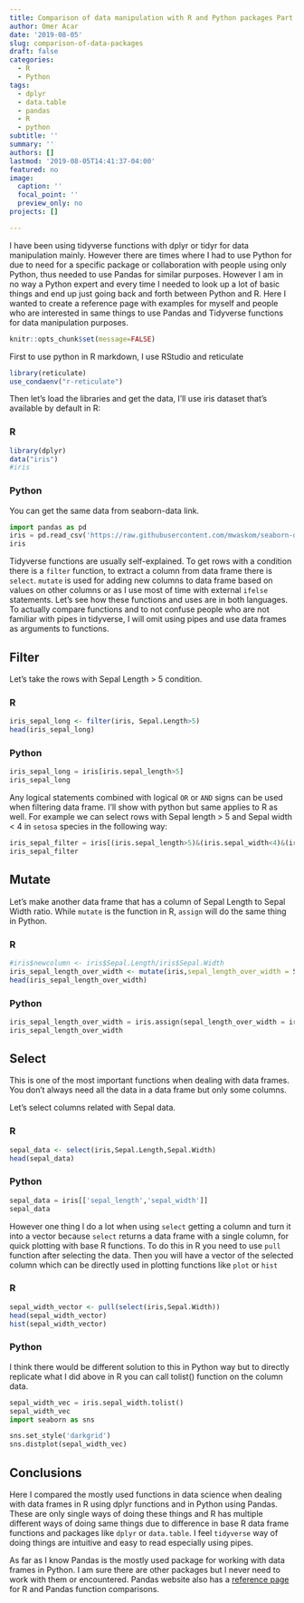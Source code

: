 ```yaml
---
title: Comparison of data manipulation with R and Python packages Part I
author: Omer Acar
date: '2019-08-05'
slug: comparison-of-data-packages
draft: false
categories:
  - R
  - Python
tags:
  - dplyr
  - data.table
  - pandas
  - R
  - python
subtitle: ''
summary: ''
authors: []
lastmod: '2019-08-05T14:41:37-04:00'
featured: no
image:
  caption: ''
  focal_point: ''
  preview_only: no
projects: []

---
```



I have been using tidyverse functions with dplyr or tidyr for data manipulation mainly. However there are times where I had to use Python for due to need for a specific package or collaboration with people using only Python, thus needed to use Pandas for similar purposes. However I am in no way a Python expert and every time I needed to look up a lot of basic things and end up just going back and forth between Python and R. Here I wanted to create a reference page with examples for myself and people who are interested in same things to use Pandas and Tidyverse functions for data manipulation purposes. 


```r
knitr::opts_chunk$set(message=FALSE)
```

First to use python in R markdown, I use RStudio and reticulate
```r
library(reticulate)
use_condaenv("r-reticulate")
```

Then let's load the libraries and get the data, I'll use iris dataset that's available by default in R:

### R

```r
library(dplyr)
data("iris")
#iris
```

### Python
You can get the same data from seaborn-data link.

```python
import pandas as pd
iris = pd.read_csv('https://raw.githubusercontent.com/mwaskom/seaborn-data/master/iris.csv')
iris
```

Tidyverse functions are usually self-explained. To get rows with a condition there is a ```filter``` function, to extract a column from data frame there is ```select```. ```mutate``` is used for adding new columns to data frame based on values on other columns or as I use most of time with external ```ifelse``` statements. Let's see how these functions and uses are in both languages.
To actually compare functions and to not confuse people who are not familiar with pipes in tidyverse, I will omit using pipes and use data frames as arguments to functions.


## Filter
Let's take the rows with Sepal Length > 5 condition.

### R
```r
iris_sepal_long <- filter(iris, Sepal.Length>5)
head(iris_sepal_long)
```

### Python
```python
iris_sepal_long = iris[iris.sepal_length>5]
iris_sepal_long
```


Any logical statements combined with logical `OR` or `AND` signs can be used when filtering data frame. I'll show with python but same applies to R as well. For example we can select rows with Sepal length > 5 and Sepal width < 4 in `setosa` species in the following way:

```python
iris_sepal_filter = iris[(iris.sepal_length>5)&(iris.sepal_width<4)&(iris.species=='setosa')]
iris_sepal_filter
```


## Mutate

Let's make another data frame that has a column of Sepal Length to Sepal Width ratio. While ```mutate``` is the function in R, ```assign``` will do the same thing in Python.

### R

```r
#iris$newcolumn <- iris$Sepal.Length/iris$Sepal.Width
iris_sepal_length_over_width <- mutate(iris,sepal_length_over_width = Sepal.Length / Sepal.Width)
head(iris_sepal_length_over_width)
```


### Python

```python
iris_sepal_length_over_width = iris.assign(sepal_length_over_width = iris.sepal_length / iris.sepal_width)
iris_sepal_length_over_width
```


## Select
This is one of the most important functions when dealing with data frames. You don't always need all the data in a data frame but only some columns.

Let's select columns related with Sepal data.

### R

```r
sepal_data <- select(iris,Sepal.Length,Sepal.Width)
head(sepal_data)
```


### Python

```python
sepal_data = iris[['sepal_length','sepal_width']]
sepal_data
```

However one thing I do a lot when using ```select``` getting a column and turn it into a vector because `select` returns a data frame with a single column, for quick plotting with base R functions. To do this in R you need to use `pull` function after selecting the data. Then you will have a vector of the selected column which can be directly used in plotting functions like `plot` or `hist`

### R

```r
sepal_width_vector <- pull(select(iris,Sepal.Width))
head(sepal_width_vector)
hist(sepal_width_vector)
```

### Python

I think there would be different solution to this in Python way but to directly replicate what I did above in R you can call tolist() function on the column data.

```python
sepal_width_vec = iris.sepal_width.tolist()
sepal_width_vec
import seaborn as sns

sns.set_style('darkgrid')
sns.distplot(sepal_width_vec)
```


## Conclusions

Here I compared the mostly used functions in data science when dealing with data frames in R using dplyr functions and in Python using Pandas. These are only single ways of doing these things and R has multiple different ways of doing same things due to difference in base R data frame functions and packages like `dplyr` or `data.table`. I feel `tidyverse` way of doing things are intuitive and easy to read especially using pipes. 

As far as I know Pandas is the mostly used package for working with data frames in Python. I am sure there are other packages but I never need to work with them or encountered. Pandas website also has a [reference page](https://pandas.pydata.org/pandas-docs/stable/getting_started/comparison/comparison_with_r.html) for R and Pandas function comparisons.



<!-- ## Sorting -->
<!-- ```{r} -->
<!-- arrange(iris) -->
<!-- ``` -->

<!-- ## Summarizing data with groups -->